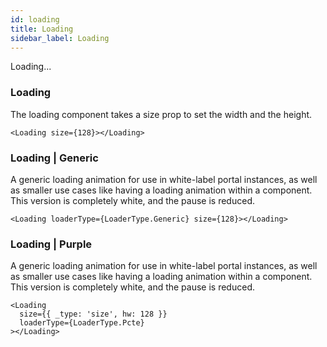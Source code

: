 ```yaml
---
id: loading
title: Loading
sidebar_label: Loading
---
```



Loading...

<ShowCase>
  <Loading />
</ShowCase>

### Loading

The loading component takes a size prop to set the width and the height.

```tsx live
<Loading size={128}></Loading>
```

### Loading | Generic

A generic loading animation for use in white-label portal instances, as well as smaller use cases like having a loading animation within a component. This version is completely white, and the pause is reduced.

```tsx live
<Loading loaderType={LoaderType.Generic} size={128}></Loading>
```

### Loading | Purple

A generic loading animation for use in white-label portal instances, as well as smaller use cases like having a loading animation within a component. This version is completely white, and the pause is reduced.

```tsx live
<Loading
  size={{ _type: 'size', hw: 128 }}
  loaderType={LoaderType.Pcte}
></Loading>
```
